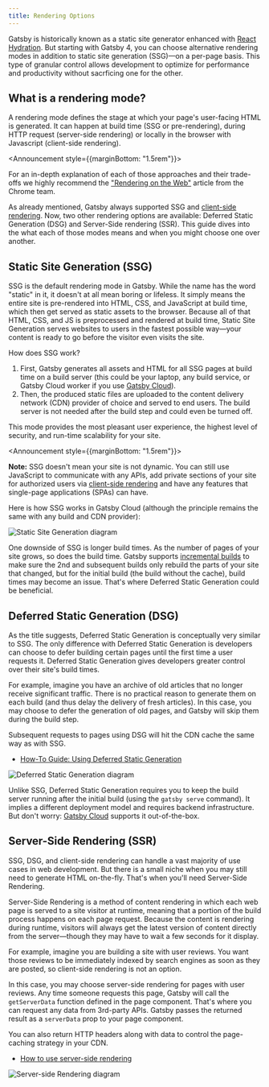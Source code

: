 ```yaml
---
title: Rendering Options
---
```



Gatsby is historically known as a static site generator enhanced with [React Hydration][1].
But starting with Gatsby 4, you can choose alternative rendering modes in addition to static site generation (SSG)—on a per-page basis.
This type of granular control allows development to optimize for performance and productivity without sacrficing one for the other.

## What is a rendering mode?

A rendering mode defines the stage at which your page's user-facing HTML is generated. It can happen at build time
(SSG or pre-rendering), during HTTP request (server-side rendering) or locally in the browser
with Javascript (client-side rendering).

<Announcement style={{marginBottom: "1.5rem"}}>

For an in-depth explanation of each of those approaches and their trade-offs we
highly recommend the ["Rendering on the Web"][3] article from the Chrome team.

</Announcement>

As already mentioned, Gatsby always supported SSG and [client-side rendering][4]. Now, two other rendering options are available: Deferred Static Generation (DSG) and Server-Side rendering (SSR).
This guide dives into the what each of those modes means and when you might choose one over another.

## Static Site Generation (SSG)

SSG is the default rendering mode in Gatsby. While the name has the word "static" in it, it doesn't at all mean boring or lifeless. It simply means the entire site is pre-rendered into HTML, CSS, and JavaScript at build time, which then get served as static assets to the browser. Because all of that HTML, CSS, and JS is preprocessed and rendered at build time, Static Site Generation serves websites to users in the fastest possible way—your content is ready to go before the visitor even visits the site.

How does SSG work?

1. First, Gatsby generates all assets and HTML for all SSG pages at build time on a build server (this could be your laptop, any build service, or Gatsby Cloud worker if you use [Gatsby Cloud][6]).
2. Then, the produced static files are uploaded to the content delivery network (CDN) provider of choice and served to end users. The build server is not needed after the build step and could even be turned off.

This mode provides the most pleasant user experience, the highest level of security, and run-time scalability for your site.

<Announcement style={{marginBottom: "1.5rem"}}>

**Note:** SSG doesn't mean your site is not dynamic. You can still use JavaScript to communicate with any APIs,
add private sections of your site for authorized users via [client-side rendering][4] and
have any features that single-page applications (SPAs) can have.

</Announcement>

Here is how SSG works in Gatsby Cloud (although the principle remains the same with any build and CDN provider):

![Static Site Generation diagram](../images/ssg-diagram.jpg)

One downside of SSG is longer build times. As the number of pages of your site grows, so does the build time.
Gatsby supports [incremental builds][5] to make sure the 2nd and subsequent builds only rebuild the parts of your site that changed,
but for the initial build (the build without the cache), build times may become an issue. That's where
Deferred Static Generation could be beneficial.

## Deferred Static Generation (DSG)

As the title suggests, Deferred Static Generation is conceptually very similar to SSG. The only difference with Deferred Static Generation is developers can choose to defer building certain pages until the first time a user requests it. Deferred Static Generation gives developers greater control over their site's build times.

For example, imagine you have an archive of old articles that no longer receive significant traffic. There is
no practical reason to generate them on each build (and thus delay the delivery of fresh articles). In this case, you may choose to defer the generation of old pages, and Gatsby will skip them during the build step.

Subsequent requests to pages using DSG will hit the CDN cache the same way as with SSG.

- [How-To Guide: Using Deferred Static Generation][7]

![Deferred Static Generation diagram](../images/dsg-diagram.jpg)

Unlike SSG, Deferred Static Generation requires you to keep the build server running after the initial build (using the `gatsby serve` command).
It implies a different deployment model and requires backend infrastructure. But don't worry: [Gatsby Cloud][6] supports it out-of-the-box.

## Server-Side Rendering (SSR)

SSG, DSG, and client-side rendering can handle a vast majority of use cases in web development. But there is a small niche when you may still need to generate HTML on-the-fly. That's when you'll need Server-Side Rendering.

Server-Side Rendering is a method of content rendering in which each web page is served to a site visitor at runtime, meaning that a portion of the build process happens on each page request. Because the content is rendering during runtime, visitors will always get the latest version of content directly from the server—though they may have to wait a few seconds for it display.

For example, imagine you are building a site with user reviews. You want those reviews to be immediately indexed by search engines as soon as they are posted, so client-side rendering is not an option.

In this case, you may choose server-side rendering for pages with user reviews. Any time someone
requests this page, Gatsby will call the `getServerData` function defined in the page component.
That's where you can request any data from 3rd-party APIs. Gatsby passes the returned result as a `serverData`
prop to your page component.

You can also return HTTP headers along with data to control the page-caching strategy in your CDN.

- [How to use server-side rendering][8]

![Server-side Rendering diagram](../images/ssr-diagram.jpg)

[1]: /docs/conceptual/react-hydration/
[2]: /docs/adding-app-and-website-functionality/
[3]: https://developers.google.com/web/updates/2019/02/rendering-on-the-web
[4]: /docs/how-to/routing/client-only-routes-and-user-authentication
[5]: /docs/reference/release-notes/v3.0#incremental-builds-in-oss
[6]: /products/cloud/
[7]: /docs/how-to/rendering-options/using-deferred-static-generation
[8]: /docs/how-to/rendering-options/using-server-side-rendering
